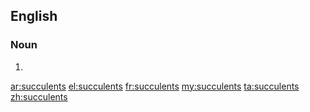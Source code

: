 ==English==

===Noun===
{{head|en|plural}}

# {{plural of|succulent|lang=en|nocat=1}}

[[ar:succulents]]
[[el:succulents]]
[[fr:succulents]]
[[my:succulents]]
[[ta:succulents]]
[[zh:succulents]]
